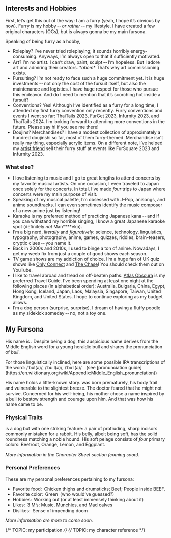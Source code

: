 

## Interests and Hobbies

First, let’s get this out of the way:
I am a furry <Dim>(yeah, I hope it’s obvious by now)</Dim>.
Furry is my hobby -- _or rather_ -- my lifestyle.
I have created a few original characters (OCs),
but <Bole/> is always gonna be my main fursona.

Speaking of being furry as a hobby,

- <Highlight>Roleplay?</Highlight>
  I’ve never tried roleplaying; it sounds horribly energy-consuming.
  Anyways, I’m always open to that if sufficiently motivated.
- <Highlight>Art?</Highlight>
  I’m no artist. I can’t draw, paint, sculpt -- I’m hopeless.
  But I adore art and admiring their creators.
  <Muted>\**ahem*\*</Muted> That’s why art commissioning exists.
- <Highlight>Fursuiting?</Highlight>
  I’m not ready to face such a huge commitment yet.
  It is huge investments -- not only the cost of the fursuit itself,
  but also the maintenance and logistics.
  I have huge respect for those who pursue this endeavor.
  And do I need to mention that it’s scorching hot inside a fursuit?
- <Highlight>Conventions?</Highlight>
  Yes! Although I’ve identified as a furry for a long time,
  I attended my first furry convention only recently.
  Furry conventions and events I went so far:
  ThaiTails&nbsp;2023, FurGet&nbsp;2023, Infurnity&nbsp;2023, and ThaiTails&nbsp;2024.
  <Muted>I’m looking forward to attending more conventions in the future.
  Please say hi if you see me there!</Muted>
- <Highlight>Doujins? Merchandises?</Highlight>
  I have a modest collection of approximately a hundred doujinshi <Muted>so far</Muted>,
  most of them furry-themed.
  Merchandise isn’t really my thing, especially acrylic items.
  On a different note, I’ve helped my [artist friend](https://www.facebook.com/Kalon.Ezhno)
  sell their furry stuff at events like FurSquare&nbsp;2023 and Infurnity&nbsp;2023.


### What else?

- I love listening to music and I go to great lengths
  to attend concerts by my favorite musical artists.
  On one occasion, I even traveled to Japan once solely for the concerts.
  In total, I’ve made _four_ trips to Japan where concerts were my main purpose of visit.
- Speaking of my musical palette, I’m obsessed with J-Pop, anisongs, and anime soundtracks.
  I can even sometimes identify the music composer of a new anime just by listening!
- Karaoke is my preferred method of practicing Japanese kana -- and
  if you can withstand my horrible singing, I know a great Japanese karaoke spot
  <Muted>(definitely _not_ Man****eko)</Muted>.
- I’m a big nerd, <Dim>_literally_ and _figuratively_</Dim>:
  science, technology, linguistics, typography, photography, anime, games,
  quizzes, riddles, brain-teasers, cryptic clues -- you name it.
- Back in 2000s and 2010s, I used to binge a ton of anime.
  Nowadays, I get my weeb fix from just a couple of good shows each season.
- TV game shows are my addiction of choice.
  I’m a huge fan of UK quiz shows like
  [Only Connect](http://www.ukgameshows.com/ukgs/Only_Connect_(2))
  and [The Chase](http://www.ukgameshows.com/ukgs/The_Chase)!
  <Muted>You should check them out on YouTube.</Muted>
- I like to travel abroad and tread on off-beaten paths.
  [Atlas Obscura](https://www.atlasobscura.com/articles/all-places-in-the-atlas-on-one-map)
  is my preferred Travel Guide.
  I’ve been spending at least one night at the following places <Dim>(in alphabetical order)</Dim>:
  Australia, Bulgaria, China, Egypt, Hong Kong, Iceland, Japan, Laos,
  Malaysia, Singapore, Taiwan, United Kingdom, and United States.
  I hope to continue exploring as my budget allows.
- I’m a dog person <Dim>(surprise, surprise)</Dim>.
  I dream of having a fluffy poodle as my sidekick someday -- no, not a toy one.


## My Fursona

His name is <Bole />. Despite being a dog,
this auspicious name derives from the Middle English word for a young heraldic bull
and shares the pronunciation of <em>bull</em>.

<div class="dimmed mx-6 text-sm/6">
  For those linguistically inclined,
  here are some possible IPA transcriptions of the word:
  <IPATranscript>/ˈbul(ə)/</IPATranscript>,
  <IPATranscript>/ˈbuːl(ə)/</IPATranscript>,
  <IPATranscript>/ˈbɔːl(ə)/</IPATranscript>&emsp;(see
  [pronunciation guide](https://en.wiktionary.org/wiki/Appendix:Middle_English_pronunciation))
</div>

His name holds a little-known story. <Bole /> was born prematurely, his body
frail and vulnerable to the slightest breeze. The doctor feared that he might
not survive. Concerned for his well-being, his mother chose a name inspired by
a bull to bestow strength and courage upon him. And that was how his name came
to be.


### Physical Traits

<Bole/> is a dog but with one striking feature:
a pair of protruding, sharp incisors commonly mistaken for a rabbit.
His belly, albeit being soft, has the solid roundness matching a noble hound.
His soft pelage consists of _four_ primary colors:
<span class="text-beetroot-500">Beetroot</span>,
<span class="text-orange-300">Orange</span>,
<span class="text-lemon-400">Lemon</span>, and
<span class="text-eggplant-500">Eggplant</span>.

_More information in the Character Sheet section (coming soon)._


### Personal Preferences

These are my personal preferences pertaining to my fursona:

- <Highlight>Favorite food:</Highlight> Chicken thighs and drumsticks; Beef; People inside BEEF.
- <Highlight>Favorite color:</Highlight> Green <Muted>(who would’ve guessed?)</Muted>
- <Highlight>Hobbies:</Highlight> Working out (or at least immensely thinking about it)
- <Highlight>Likes:</Highlight> 3 M’s: Music, Munchies, and Mad calves
- <Highlight>Dislikes:</Highlight> Sense of impending doom

_More information are more to come soon._


{/* TOPIC: my participation */}
{/* TOPIC: my character reference */}
